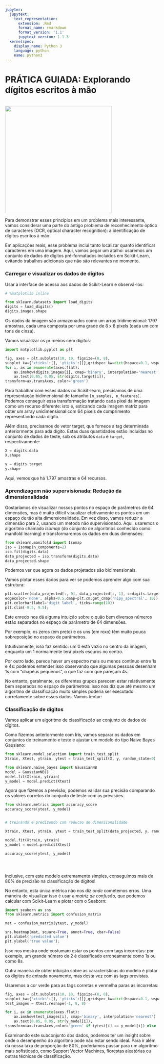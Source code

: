 ```yaml
---
jupyter:
  jupytext:
    text_representation:
      extension: .Rmd
      format_name: rmarkdown
      format_version: '1.1'
      jupytext_version: 1.1.3
  kernelspec:
    display_name: Python 3
    language: python
    name: python3
---
```


# PRÁTICA GUIADA: Explorando dígitos escritos à mão


<br>
<img src="img\digits.png" style="width:350px">
<br>

Para demonstrar esses princípios em um problema mais interessante, vamos considerar uma parte do antigo problema de reconhecimento óptico de caracteres (OCR, optical character recognition): a identificação de dígitos escritos à mão. 

Em aplicações reais, esse problema inclui tanto localizar quanto identificar caracteres em uma imagem. Aqui, vamos pegar um atalho: usaremos um conjunto de dados de dígitos pré-formatados incluídos em Scikit-Learn, evitando trabalhos adicionais que não são relevantes no momento. 


### Carregar e visualizar os dados de dígitos

Usar a interface de acesso aos dados de Scikit-Learn e observá-los:

```python
# %matplotlib inline
```

```python
from sklearn.datasets import load_digits
digits = load_digits()
digits.images.shape
```

Os dados da imagem são armazenados como um array tridimensional: 1797 amostras, cada uma composta por uma grade de 8 x 8 pixels (cada um com tons de cinza).

Vamos visualizar os primeiros cem dígitos:

```python
import matplotlib.pyplot as plt

fig, axes = plt.subplots(10, 10, figsize=(8, 8),
subplot_kw={'xticks':[], 'yticks':[]},gridspec_kw=dict(hspace=0.1, wspace=0.1))
for i, ax in enumerate(axes.flat):
    ax.imshow(digits.images[i], cmap='binary', interpolation='nearest')
    ax.text(0.05, 0.05, str(digits.target[i]),
transform=ax.transAxes, color='green')
```

Para trabalhar com esses dados no Scikit-learn, precisamos de uma representação bidimensional de tamanho ``[n_samples, n_features]``. 
Podemos conseguir essa transformação tratando cada pixel da imagem como um recurso diferente: isto é, esticando cada imagem matriz para obter um array unidimensional com 64 pixels de comprimento representando cada dígito. 

Além disso, precisamos do vetor target, que fornece a tag determinada anteriormente para ada dígito. 
Estas duas quantidades estão incluídas no conjunto de dados de teste, sob os atributos ``data`` e ``target``, respectivamente:

```python
X = digits.data
X.shape
```

```python
y = digits.target
y.shape
```

Aqui, vemos que há 1.797 amostras e 64 recursos.


### Aprendizagem não supervisionada: Redução da dimensionalidade 

Gostaríamos de visualizar nossos pontos no espaço de parâmetros de 64 dimensões, mas é muito difícil visualizar efetivamente os pontos em um espaço de tão alta dimensionalidade. 
Em vez disso, vamos reduzir a dimensão para 2, usando um método não supervisionado. 
Aqui, usaremos o algoritmo chamado *Isomap* (do conjunto de algoritmos conhecido como manifold learning) e transformaremos os dados em duas dimensões:

```python
from sklearn.manifold import Isomap
iso = Isomap(n_components=2)
iso.fit(digits.data)
data_projected = iso.transform(digits.data)
data_projected.shape
```

Podemos ver que agora os dados projetados são bidimensionais.

Vamos plotar esses dados para ver se podemos aprender algo com sua estrutura:

```python
plt.scatter(data_projected[:, 0], data_projected[:, 1], c=digits.target,
edgecolor='none', alpha=0.5,cmap=plt.cm.get_cmap('nipy_spectral', 10))
plt.colorbar(label='digit label', ticks=range(10))
plt.clim(-0.5, 9.5);
```

Este enredo nos dá alguma intuição sobre o quão bem diversos números estão separados no espaço de parâmetro de 64 dimensões. 

Por exemplo, os zeros (em preto) e os uns (em roxo) têm muito pouca sobreposição no espaço de parâmetros. 

Intuitivamente, isso faz sentido: um 0 está vazio no centro da imagem, enquanto um 1 normalmente terá pixels escuros no centro. 

Por outro lado, parece haver um espectro mais ou menos contínuo entre 1s e 4s: podemos entender isso observando que algumas pessoas desenham 1s com "chapéus pequenos", o que faz com que pareçam 4s.  

No entanto, geralmente, os diferentes grupos parecem estar relativamente bem separados no espaço de parâmetros: isso nos diz que até mesmo um algoritmo de classificação muito simples poderia ser executado corretamente sobre esses dados.
Vamos tentar:


### Classificação de dígitos

Vamos aplicar um algoritmo de classificação ao conjunto de dados de dígitos. 

Como fizemos anteriormente com Iris, vamos separar os dados em conjuntos de treinamento e teste e ajustar um modelo do tipo Naive Bayes Gausiano:

```python
from sklearn.model_selection import train_test_split
Xtrain, Xtest, ytrain, ytest = train_test_split(X, y, random_state=0)
```

```python
from sklearn.naive_bayes import GaussianNB
model = GaussianNB()
model.fit(Xtrain, ytrain)
y_model = model.predict(Xtest)
```

Agora que fizemos a previsão, podemos validar sua precisão comparando os valores corretos do conjunto de teste com as previsões.

```python
from sklearn.metrics import accuracy_score
accuracy_score(ytest, y_model)
```

```python

```

```python
# treinando e predizendo com reducao de dimensionalidade

Xtrain, Xtest, ytrain, ytest = train_test_split(data_projected, y, random_state=0)

model.fit(Xtrain, ytrain)
y_model = model.predict(Xtest)

accuracy_score(ytest, y_model)
```

```python

```

```python

```

```python

```

Inclusive, com este modelo extremamente simples, conseguimos mais de 80% de precisão na classificação de dígitos! 

No entanto, esta única métrica não nos diz *onde* cometemos erros. Uma maneira de visualizar isso é usar a *matriz de confusão*, que podemos calcular com Scikit-Learn e plotar com o Seaborn:

```python
import seaborn as sns
from sklearn.metrics import confusion_matrix

mat = confusion_matrix(ytest, y_model)

sns.heatmap(mat, square=True, annot=True, cbar=False)
plt.xlabel('predicted value')
plt.ylabel('true value');
```

Isso nos mostra onde costumam estar os pontos com tags incorretas: por exemplo, um grande número de 2 é classificado erroneamente como 1s ou como 8s. 

Outra maneira de obter intuição sobre as características do modelo é plotar os dígitos de entrada novamente, mas desta vez com as tags previstas. 

Usaremos a cor verde para as tags corretas e vermelha paras as incorretas:

```python
fig, axes = plt.subplots(10, 10, figsize=(8, 8),
subplot_kw={'xticks':[], 'yticks':[]},gridspec_kw=dict(hspace=0.1, wspace=0.1))
test_images = Xtest.reshape(-1, 8, 8)

for i, ax in enumerate(axes.flat):
    ax.imshow(test_images[i], cmap='binary', interpolation='nearest')
    ax.text(0.05, 0.05, str(y_model[i]),
transform=ax.transAxes,color='green' if (ytest[i] == y_model[i]) else 'red')
```

Examinando este subconjunto dos dados, podemos ter um insight sobre onde o desempenho do algoritmo pode não estar sendo ideal. 
Para ir além da nossa taxa de proporção de 80%, poderíamos passar para um algoritmo mais sofisticado, como Support Vector Machines, florestas aleatórias ou outras técnicas de classificação.
